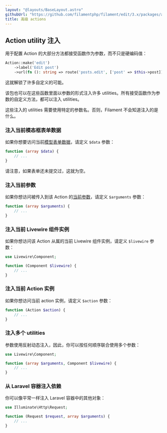 ```yaml
---
layout: "@layouts/BaseLayout.astro"
githubUrl: "https://github.com/filamentphp/filament/edit/3.x/packages/actions/docs/08-advanced.md"
title: 高级 actions
---
```


## Action utility 注入

用于配置 Action 的大部分方法都接受函数作为参数，而不只是硬编码值：

```php
Action::make('edit')
    ->label('Edit post')
    ->url(fn (): string => route('posts.edit', ['post' => $this->post]))
```

这就解锁了许多自定义的可能。

该包也可以在这些函数里面以参数的形式注入许多 utilities。所有接受函数作为参数的自定义方法，都可以注入 utilities。

这些注入的 utilities 需要使用特定的参数名。否则，Filament 不会知道注入的是什么。

### 注入当前模态框表单数据

如果你想要访问当前[模型表单数据](modals#模态框表单)，请定义 `$data` 参数：

```php
function (array $data) {
    // ...
}
```

请注意，如果表单还未提交过，这就为空。

### 注入当前参数

如果你想访问被传入到该 Action 的[当前参数](adding-an-action-to-a-livewire-component#传递-action-参数)，请定义 `$arguments` 参数：

```php
function (array $arguments) {
    // ...
}
```

### 注入当前 Livewire 组件实例

如果你想访问该 Action 从属的当前 Livewire 组件实例，请定义 `$livewire` 参数：

```php
use Livewire\Component;

function (Component $livewire) {
    // ...
}
```

### 注入当前 Action 实例

如果你想访问当前 action 实例，请定义 `$action` 参数：

```php
function (Action $action) {
    // ...
}
```

### 注入多个 utilities

参数使用反射动态注入，因此，你可以按任何顺序联合使用多个参数：

```php
use Livewire\Component;

function (array $arguments, Component $livewire) {
    // ...
}
```

### 从 Laravel 容器注入依赖

你可以像平常一样注入 Laravel 容器中的其他对象：

```php
use Illuminate\Http\Request;

function (Request $request, array $arguments) {
    // ...
}
```
